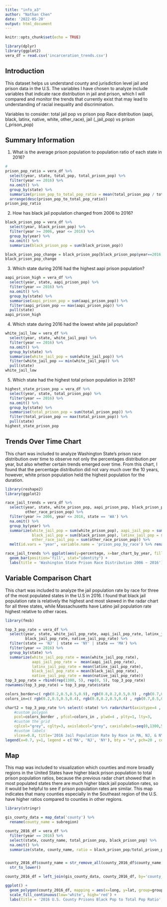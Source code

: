 ---
title: "info_a3"
author: "Nathan Chen"
date: '2022-05-20'
output: html_document
---

```{r setup, include=FALSE}
knitr::opts_chunk$set(echo = TRUE)

library(dplyr)
library(ggplot2)
vera_df = read.csv('incarceration_trends.csv')

```


## Introduction

This dataset helps us understand county and jurisdiction level jail and prison data in the U.S. The variables I have chosen to analyze include variables that indicate race distribution in jail and prison, which I will compared and monitor the trends that currently exist that may lead to understanding of racial inequality and discrimination.

Variables to consider: total jail pop vs prison pop Race distribution (aapi, black, latinx, native, white, other_race), jail (\_jail_pop) vs prison (\_prison_pop)

## Summary Information

1. What is the average prison population to population ratio of each state in 2016?
```{r Summary 1, echo=FALSE}
# 
prison_pop_ratio = vera_df %>% 
  select(year, state, total_pop, total_prison_pop) %>%
  filter(year == 2016) %>% 
  na.omit() %>% 
  group_by(state) %>% 
  summarize(prison_pop_to_total_pop_ratio = mean(total_prison_pop / total_pop)) %>% 
  arrange(desc(prison_pop_to_total_pop_ratio))
prison_pop_ratio
```

2. How has black jail population changed from 2006 to 2016?
```{r Summary 2, echo=FALSE}
black_prison_pop = vera_df %>% 
  select(year, black_prison_pop) %>%
  filter(year >= 2006, year <= 2016) %>% 
  group_by(year) %>% 
  na.omit() %>% 
  summarize(black_prison_pop = sum(black_prison_pop))

black_prison_pop_change = black_prison_pop[black_prison_pop$year==2016, "black_prison_pop"] - black_prison_pop[black_prison_pop$year==2006, "black_prison_pop"]
black_prison_pop_change
```

3. Which state during 2016 had the highest aapi prison population?
```{r Summary 3, echo=FALSE}
aapi_prison_high = vera_df %>% 
  select(year, state, aapi_prison_pop) %>%
  filter(year == 2016) %>% 
  na.omit() %>% 
  group_by(state) %>% 
  summarise(aapi_prison_pop = sum(aapi_prison_pop)) %>% 
  filter(aapi_prison_pop == max(aapi_prison_pop)) %>% 
  pull(state)
aapi_prison_high
```

4. Which state during 2016 had the lowest white jail population?
```{r Summary 4, echo=FALSE}
white_jail_low = vera_df %>% 
  select(year, state, white_jail_pop) %>%
  filter(year == 2016) %>% 
  na.omit() %>% 
  group_by(state) %>% 
  summarise(white_jail_pop = sum(white_jail_pop)) %>% 
  filter(white_jail_pop == min(white_jail_pop)) %>% 
  pull(state)
white_jail_low
```

5. Which state had the highest total prison population in 2016?
```{r Summary 5, echo=FALSE}
highest_state_prison_pop = vera_df %>% 
  select(year, state, total_prison_pop) %>% 
  filter(year == 2016) %>% 
  na.omit() %>% 
  group_by(state) %>% 
  summarise(total_prison_pop = sum(total_prison_pop)) %>% 
  filter(total_prison_pop == max(total_prison_pop)) %>% 
  pull(state)
highest_state_prison_pop
```

## Trends Over Time Chart

This chart was included to analyze Washington State's prison race distribution over time to observe not only the percentages distribution per year, but also whether certain trends emerged over time. From this chart, I found that the percentage distribution did not vary much over the 10 years, however, white prison population held the highest population for the duration.

```{r trends_chart, echo=FALSE}
library(reshape2)
library(ggplot2)

race_jail_trends = vera_df %>% 
  select(year, state, white_prison_pop, aapi_prison_pop, black_prison_pop, latinx_prison_pop,
         other_race_prison_pop) %>% 
  filter(year >= 2006, year <= 2016, state == 'WA') %>% 
  na.omit() %>% 
  group_by(year) %>%
  summarize(white_jail_pop = sum(white_prison_pop), aapi_jail_pop = sum(aapi_prison_pop),
            black_jail_pop = sum(black_prison_pop), latinx_jail_pop = sum(latinx_prison_pop),
            other_race_jail_pop = sum(other_race_prison_pop)) %>% 
  melt(id.vars = 'year', variable.name = 'prison_pop_by_race') %>% rename(percentage = value, bar_chart_by_year = year)

race_jail_trends %>% ggplot(aes(y=percentage, x=bar_chart_by_year, fill=prison_pop_by_race)) + 
  geom_bar(position='fill', stat="identity") +
  labs(title = 'Washington State Prison Race Distribution 2006 ~ 2016')
```


## Variable Comparison Chart

This chart was included to analyze the jail population rate by race for three of the most populated states in the U.S in 2016. I found that black jail population rate is relatively the highest and most skewed in the radar chart for all three states, while Massachusetts have Latino jail population rate highest relative to other races.

```{r comparison_chart, echo=FALSE}
library(fmsb)

top_3_pop_rate = vera_df %>% 
  select(year, state, white_jail_pop_rate, aapi_jail_pop_rate, latinx_jail_pop_rate,
         black_jail_pop_rate, native_jail_pop_rate) %>% 
  filter(state == 'NJ' | state == 'NY' | state == 'MA') %>% 
  filter(year == 2016) %>%
  group_by(state) %>% 
  summarize(white_jail_pop_rate = mean(white_jail_pop_rate),
            aapi_jail_pop_rate =  mean(aapi_jail_pop_rate),
            latinx_jail_pop_rate = mean(latinx_jail_pop_rate),
            black_jail_pop_rate = mean(black_jail_pop_rate),
            native_jail_pop_rate = mean(native_jail_pop_rate))
top_3_pop_rate = rbind(rep(1300, 5), rep(0, 5), top_3_pop_rate)
rownames(top_3_pop_rate) = top_3_pop_rate$state

colors_border=c( rgb(0.2,0.5,0.5,0.9), rgb(0.8,0.2,0.5,0.9) , rgb(0.7,0.5,0.1,0.9) )
colors_in=c( rgb(0.2,0.5,0.5,0.4), rgb(0.8,0.2,0.5,0.4) , rgb(0.7,0.5,0.1,0.4) )

chart2 = top_3_pop_rate %>% select(-state) %>% radarchart(axistype=4 , 
    #custom polygon
    pcol=colors_border , pfcol=colors_in , plwd=4 , plty=1, lty=3,
    #custom the grid
    cglcol="grey", cglty=3, axislabcol="grey", caxislabels=seq(0,1300,5), cglwd=1.0,
    #custom labels
    vlcex=0.8, title='2016 Jail Population Rate by Race in MA, NJ, & NY')
legend(x=0.7, y=1, legend = c('MA', 'NJ', 'NY'), bty = "n", pch=20 , col=colors_in , text.col = "grey", cex=1.2, pt.cex=3)
```

## Map

This map was included to visualization which counties and more broadly regions in the United States have higher black prison population to total prison population ratios, because the previous radar chart showed that in most populated states there are much higher black jail population rates, so it would be helpful to see if prison population rates are similar. This map indicates that many counties especially in the Southeast region of the U.S. have higher ratios compared to counties in other regions.

```{r map, echo=FALSE}
library(stringr)

gis_county_data = map_data('county') %>% 
  rename(county_name = subregion)

county_2016_df = vera_df %>% 
  filter(year == 2016) %>% 
  select(state, county_name, total_prison_pop, black_prison_pop) %>% 
  na.omit() %>% 
  summarize(state, county_name, ratio = black_prison_pop/total_prison_pop)


county_2016_df$county_name = str_remove_all(county_2016_df$county_name, ' County') %>% 
  str_to_lower()

county_2016_df = left_join(gis_county_data, county_2016_df, by='county_name')

ggplot() +
  geom_polygon(county_2016_df, mapping = aes(x=long, y=lat, group=group, fill=ratio), color='black', size=.1) +
  scale_fill_continuous(low='white', high='red') +
  labs(title = '2016 U.S. County Prisons Black Pop to Total Pop Ratio', fill = 'Ratio')


```